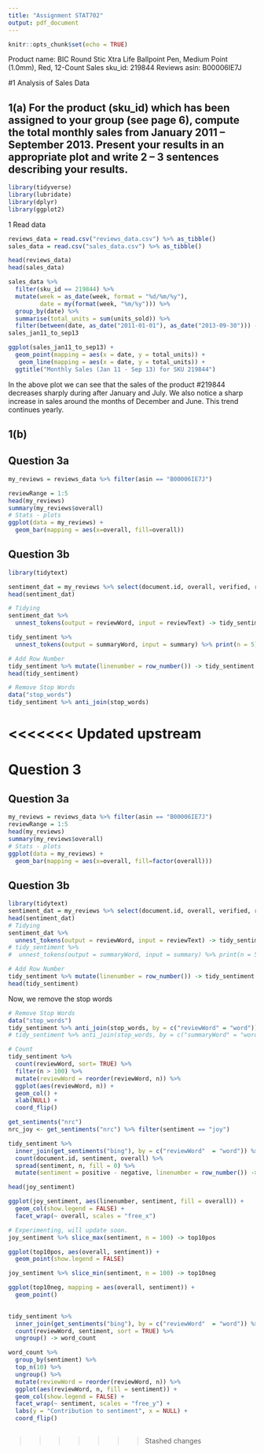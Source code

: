 ```yaml
---
title: "Assignment STAT702"
output: pdf_document
---
```


```r
knitr::opts_chunk$set(echo = TRUE)
```
Product name: BIC Round Stic Xtra Life Ballpoint Pen, Medium Point (1.0mm), Red, 12-Count
Sales sku_id: 219844
Reviews asin: B00006IE7J 


#1 Analysis of Sales Data

## 1(a) For the product (sku_id) which has been assigned to your group (see page 6), compute the total monthly sales from January 2011 – September 2013. Present your results in an appropriate plot and write 2 – 3 sentences describing your results.

```r
library(tidyverse)
library(lubridate)
library(dplyr)
library(ggplot2)
```

1 Read data

```r
reviews_data = read.csv("reviews_data.csv") %>% as_tibble()
sales_data = read.csv("sales_data.csv") %>% as_tibble()

head(reviews_data)
head(sales_data)
```


```r

sales_data %>%
  filter(sku_id == 219844) %>%
  mutate(week = as_date(week, format = "%d/%m/%y"),
         date = my(format(week, "%m/%y"))) %>% 
  group_by(date) %>% 
  summarise(total_units = sum(units_sold)) %>% 
  filter(between(date, as_date("2011-01-01"), as_date("2013-09-30"))) -> sales_jan11_to_sep13
sales_jan11_to_sep13
```
```r
ggplot(sales_jan11_to_sep13) +
  geom_point(mapping = aes(x = date, y = total_units)) +
   geom_line(mapping = aes(x = date, y = total_units)) +
  ggtitle("Monthly Sales (Jan 11 - Sep 13) for SKU 219844")
```

In the above plot we can see that the sales of the product #219844 decreases sharply during after January and July. We also notice a sharp increase in sales around the months of December and June. This trend continues yearly.

## 1(b)

## Question 3a

```r
my_reviews = reviews_data %>% filter(asin == "B00006IE7J")

reviewRange = 1:5
head(my_reviews)
summary(my_reviews$overall)
# Stats - plots 
ggplot(data = my_reviews) +
  geom_bar(mapping = aes(x=overall, fill=overall))
```

## Question 3b
```r
library(tidytext)

sentiment_dat = my_reviews %>% select(document.id, overall, verified, reviewText, summary)
head(sentiment_dat)

# Tidying
sentiment_dat %>% 
  unnest_tokens(output = reviewWord, input = reviewText) -> tidy_sentiment

tidy_sentiment %>% 
  unnest_tokens(output = summaryWord, input = summary) %>% print(n = 5) -> tidy_sentiment

# Add Row Number
tidy_sentiment %>% mutate(linenumber = row_number()) -> tidy_sentiment
head(tidy_sentiment)

# Remove Stop Words
data("stop_words")
tidy_sentiment %>% anti_join(stop_words)

```

<<<<<<< Updated upstream
=======
# Question 3
## Question 3a

```r
my_reviews = reviews_data %>% filter(asin == "B00006IE7J")
reviewRange = 1:5
head(my_reviews)
summary(my_reviews$overall)
# Stats - plots 
ggplot(data = my_reviews) +
  geom_bar(mapping = aes(x=overall, fill=factor(overall)))
```

## Question 3b
```r
library(tidytext)
sentiment_dat = my_reviews %>% select(document.id, overall, verified, reviewText, summary)
head(sentiment_dat)
# Tidying
sentiment_dat %>% 
  unnest_tokens(output = reviewWord, input = reviewText) -> tidy_sentiment
# tidy_sentiment %>% 
#  unnest_tokens(output = summaryWord, input = summary) %>% print(n = 5) -> tidy_sentiment

# Add Row Number
tidy_sentiment %>% mutate(linenumber = row_number()) -> tidy_sentiment
head(tidy_sentiment)
```

Now, we remove the stop words
```r
# Remove Stop Words
data("stop_words")
tidy_sentiment %>% anti_join(stop_words, by = c("reviewWord" = "word")) -> tidy_sentiment
# tidy_sentiment %>% anti_join(stop_words, by = c("summaryWord" = "word")) -> tidy_sentiment
```


```r
# Count
tidy_sentiment %>%
  count(reviewWord, sort= TRUE) %>% 
  filter(n > 100) %>% 
  mutate(reviewWord = reorder(reviewWord, n)) %>% 
  ggplot(aes(reviewWord, n)) +
  geom_col() + 
  xlab(NULL) +
  coord_flip()
```


```r
get_sentiments("nrc")
nrc_joy <- get_sentiments("nrc") %>% filter(sentiment == "joy")

tidy_sentiment %>% 
  inner_join(get_sentiments("bing"), by = c("reviewWord"  = "word")) %>% 
  count(document.id, sentiment, overall) %>% 
  spread(sentiment, n, fill = 0) %>%
  mutate(sentiment = positive - negative, linenumber = row_number()) -> joy_sentiment

head(joy_sentiment)
```

```r
ggplot(joy_sentiment, aes(linenumber, sentiment, fill = overall)) + 
  geom_col(show.legend = FALSE) + 
  facet_wrap(~ overall, scales = "free_x")
```

```r
# Experimenting, will update soon.
joy_sentiment %>% slice_max(sentiment, n = 100) -> top10pos

ggplot(top10pos, aes(overall, sentiment)) + 
  geom_point(show.legend = FALSE)
```

```r
joy_sentiment %>% slice_min(sentiment, n = 100) -> top10neg

ggplot(top10neg, mapping = aes(overall, sentiment)) + 
  geom_point()
  
```

```r
tidy_sentiment %>%
  inner_join(get_sentiments("bing"), by = c("reviewWord"  = "word")) %>% 
  count(reviewWord, sentiment, sort = TRUE) %>% 
  ungroup() -> word_count

word_count %>% 
  group_by(sentiment) %>% 
  top_n(10) %>% 
  ungroup() %>% 
  mutate(reviewWord = reorder(reviewWord, n)) %>% 
  ggplot(aes(reviewWord, n, fill = sentiment)) +
  geom_col(show.legend = FALSE) +
  facet_wrap(~ sentiment, scales = "free_y") +
  labs(y = "Contribution to sentiment", x = NULL) + 
  coord_flip()
  
```

>>>>>>> Stashed changes


